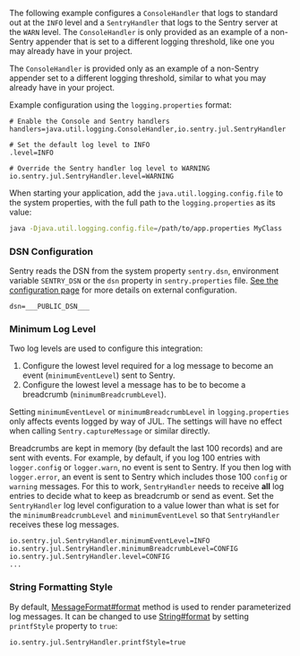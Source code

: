 The following example configures a `ConsoleHandler` that logs to standard out at the `INFO` level and a `SentryHandler` that logs to the Sentry server at the `WARN` level. The `ConsoleHandler` is only provided as an example of a non-Sentry appender that is set to a different logging threshold, like one you may already have in your project.

<Note>

The `ConsoleHandler` is provided only as an example of a non-Sentry appender set to a different logging threshold, similar to what you may already have in your project.

</Note>

Example configuration using the `logging.properties` format:

```properties {tabTitle:logging.properties}
# Enable the Console and Sentry handlers
handlers=java.util.logging.ConsoleHandler,io.sentry.jul.SentryHandler

# Set the default log level to INFO
.level=INFO

# Override the Sentry handler log level to WARNING
io.sentry.jul.SentryHandler.level=WARNING
```

When starting your application, add the `java.util.logging.config.file` to the system properties, with the full path to the `logging.properties` as its value:

```bash
java -Djava.util.logging.config.file=/path/to/app.properties MyClass
```

### DSN Configuration

Sentry reads the DSN from the system property `sentry.dsn`, environment variable `SENTRY_DSN` or the `dsn` property in `sentry.properties` file. [See the configuration page](/platforms/java/configuration/) for more details on external configuration.

<SignInNote />

```properties {tabTitle:sentry.properties}
dsn=___PUBLIC_DSN___
```

### Minimum Log Level

Two log levels are used to configure this integration:

1. Configure the lowest level required for a log message to become an event (`minimumEventLevel`) sent to Sentry.
2. Configure the lowest level a message has to be to become a breadcrumb (`minimumBreadcrumbLevel`).

<Note>

Setting `minimumEventLevel` or `minimumBreadcrumbLevel` in `logging.properties` only affects events logged by way of JUL. The settings will have no effect when calling `Sentry.captureMessage` or similar directly.

</Note>

Breadcrumbs are kept in memory (by default the last 100 records) and are sent with events. For example, by default, if you log 100 entries with `logger.config` or `logger.warn`, no event is sent to Sentry. If you then log with `logger.error`, an event is sent to Sentry which includes those 100 `config` or `warning` messages. For this to work, `SentryHandler` needs to receive **all** log entries to decide what to keep as breadcrumb or send as event. Set the `SentryHandler` log level configuration to a value lower than what is set for the `minimumBreadcrumbLevel` and `minimumEventLevel` so that `SentryHandler` receives these log messages.

```properties {tabTitle:logging.properties}
io.sentry.jul.SentryHandler.minimumEventLevel=INFO
io.sentry.jul.SentryHandler.minimumBreadcrumbLevel=CONFIG
io.sentry.jul.SentryHandler.level=CONFIG
...
```

### String Formatting Style

By default, [MessageFormat#format](https://docs.oracle.com/javase/8/docs/api/java/text/MessageFormat.html#format-java.lang.Object:A-java.lang.StringBuffer-java.text.FieldPosition-) method is used to render parameterized log messages. It can be changed to use [String#format](https://docs.oracle.com/javase/8/docs/api/java/lang/String.html#format-java.lang.String-java.lang.Object...-) by setting `printfStyle` property to `true`:

```properties {tabTitle:logging.properties}
io.sentry.jul.SentryHandler.printfStyle=true
```
